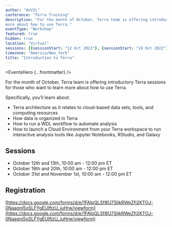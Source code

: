 ```yaml
---
author: "AnVIL"
conference: "Terra Training"
description: "For the month of October, Terra team is offering introductory Terra sessions for those who want to learn
more about how to use Terra."
eventType: "Workshop"
featured: true
hidden: true
location: "Virtual"
sessions: [{sessionStart: "12 Oct 2022"}, {sessionStart: "19 Oct 2022"}, {sessionStart: "31 Oct 2022"}]
timezone: "America/New_York"
title: "Introduction to Terra"
---
```


<EventsHero {...frontmatter} />

For the month of October, Terra team is offering introductory Terra sessions for those who want to learn more about how
to use Terra.

Specifically, you’ll learn about:

- Terra architecture as it relates to cloud-based data sets, tools, and computing resources
- How data is organized in Terra
- How to run a WDL workflow to automate analysis
- How to launch a Cloud Environment from your Terra workspace to run interactive analysis tools like Jupyter Notebooks,
  RStudio, and Galaxy

## Sessions

- October 12th and 13th, 10:00 am - 12:00 pm ET
- October 19th and 20th, 10:00 am - 12:00 pm ET
- October 31st and November 1st, 10:00 am - 12:00 pm ET

## Registration

[https://docs.google.com/forms/d/e/1FAIpQLSf8fJ7SljkRWeZfj2KTOJ-0Naagni5oSLFYgEUlftzU_juHrw/viewform](https://docs.google.com/forms/d/e/1FAIpQLSf8fJ7SljkRWeZfj2KTOJ-0Naagni5oSLFYgEUlftzU_juHrw/viewform)
